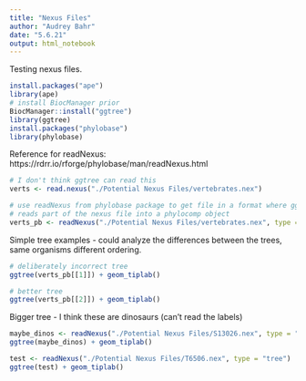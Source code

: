 ```yaml
---
title: "Nexus Files"
author: "Audrey Bahr"
date: "5.6.21"
output: html_notebook
---
```


Testing nexus files.

```r
install.packages("ape")
library(ape)
# install BiocManager prior
BiocManager::install("ggtree")
library(ggtree)
install.packages("phylobase")
library(phylobase)
```

Reference for readNexus: https://rdrr.io/rforge/phylobase/man/readNexus.html
```r
# I don't think ggtree can read this
verts <- read.nexus("./Potential Nexus Files/vertebrates.nex")

# use readNexus from phylobase package to get file in a format where ggtree can use it
# reads part of the nexus file into a phylocomp object
verts_pb <- readNexus("./Potential Nexus Files/vertebrates.nex", type = "tree")
```

Simple tree examples - could analyze the differences between the trees, same organisms different ordering.
```r
# deliberately incorrect tree
ggtree(verts_pb[[1]]) + geom_tiplab()

# better tree
ggtree(verts_pb[[2]]) + geom_tiplab()
```

Bigger tree - I think these are dinosaurs (can't read the labels)
```r
maybe_dinos <- readNexus("./Potential Nexus Files/S13026.nex", type = "tree")
ggtree(maybe_dinos) + geom_tiplab()
```

```r
test <- readNexus("./Potential Nexus Files/T6506.nex", type = "tree")
ggtree(test) + geom_tiplab()
```

